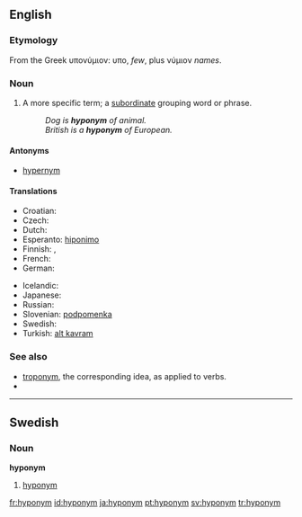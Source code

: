 ==English==

===Etymology===
From the Greek υπονύμιον: υπο, ''few'', plus νύμιον ''names''.

===Noun===
{{en-noun}}

# A more specific term; a [[subordinate]] grouping word or phrase.
#: ''Dog is '''hyponym''' of animal.''
#: ''British is a '''hyponym''' of European.''

====Antonyms====
* [[hypernym]]

====Translations====
{{trans-top|more specific word}}
* Croatian: {{t-|hr|hiponim|m}}
* Czech: {{t+|cs|hyponymum|n}}
* Dutch: {{t+|nl|hyponiem|n}}
* Esperanto: [[hiponimo]]
* Finnish: {{t+|fi|alakäsite}}, {{t+|fi|hyponyymi}}
* French: {{t+|fr|hyponyme|m}}
* German: {{t+|de|Unterbegriff}}
{{trans-mid}}
* Icelandic: {{t+|is|undirheiti|n}}
* Japanese: {{t|ja|下位語|tr=kai-go|sc=Jpan}}
* Russian: {{t+|ru|гипоним|m|tr=gipónim|sc=Cyrl}}
* Slovenian: [[podpomenka]] {{f}}
* Swedish: {{t+|sv|hyponym|c}}
* Turkish: [[alt kavram]] {{m}}
{{trans-bottom}}

===See also===
* [[troponym]], the corresponding idea, as applied to verbs.
* {{pedialite}}

----

==Swedish==

===Noun===
{{sv-noun-reg-er}}
'''hyponym''' {{c}}

# [[#English|hyponym]]

[[fr:hyponym]]
[[id:hyponym]]
[[ja:hyponym]]
[[pt:hyponym]]
[[sv:hyponym]]
[[tr:hyponym]]